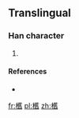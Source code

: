 ==Translingual==

===Han character===
{{Han char|rn=75|rad=木|as=18|sn=22|four=|canj=DTOX}}

# {{defn|Han|sort=木18}}

====References====
* {{Han ref|kx=0563.231|hdz=21323.021|uh=6B0D|ud=27405}}

[[fr:欍]]
[[pl:欍]]
[[zh:欍]]